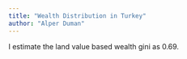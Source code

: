 ```yaml
---
title: "Wealth Distribution in Turkey"
author: "Alper Duman"
---
```


I estimate the land value based wealth gini as 0.69.

